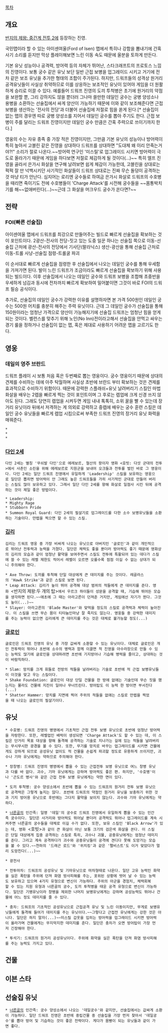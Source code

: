 [[목차]]
== 개요 ==
[[반지의 제왕: 중간계 전투 2]]에 등장하는 진영.

국민맵이라 할 수 있는 아이센여울(Ford of Isen) 맵에서 특히나 강함을 뽐내기에 간혹 사기 소리를 듣지만 막상 플레이해보면 느린 이동 속도 때문에 울분을 토하게 만든다.

기본 유닛 성능이나 공격력, 방어력 등의 자체가 뛰어난, 스타크래프트의 프로토스 느낌의 진영이다. 보통 궁수 같은 유닛 보단 일반 근접 보병을 업그레이드 시키고 거기에 전차 같은 보조 유닛을 추가한 형태의 조합이 주가된다. 하지만, 드워프들의 성격상 원거리 공격유닛들이 사실상 취약하므로 이를 상응하는 보조적인 유닛이 있어야 게임을 더 원활하게 승리로 이끌 수 있다. 예를들어 드워프 진영의 도끼 투척병은 초기에 원거리의 약점을 보완할 뿐, 그리 강하지도 않을 뿐더러 그나마 쓸만한 데일인 궁수는 궁병 양성소나 용병을 소환하는 선술집에서 싸게 양산이 가능하기 때문에 이와 같이 보조해준다면 근접 보병을 생산하는 '전사의 전당'과 더불어 선술집에 저절로 힘을 쏟게 된다.[* 선술집이 없는 맵의 경우엔 따로 궁병 양성소를 지어서 데일인 궁수를 뽑아 주기도 한다. 근접 보병이 주를 달리는 드워프 진영이지만 데일인 궁수 만큼은 간혹 주력으로 쓰이기까지 한다.]

영웅의 수는 자유 종족 중 가장 적은 진영이지만, 그만큼 기본 유닛의 성능이나 방어력이 특히 높아서 고블린 같은 진영을 상대하다 드워프를 상대하면 "도대체 왜 이리 안죽는거야?!" 소리가 절로 나온다.~~방어력 연구인 '미스릴'로 업그레이드 시키면 방어력이 극도로 올라가기 때문에 게임을 하다보면 저절로 체감하게 될 것이다(...)~~ 특히 엘프 진영을 골라서 은가시 화살을 연구해 날려보면 쉽게 체감이 가능한데, 고블린을 상대로는 퍽퍽 잘 만 넉백시키던 사기적인 화살들이 드워프 상대로는 진짜 무슨 돌덩이 공격하는 것 마냥 티가 안난다. 심지어는 로리엔 궁수들로 하여금 은가시 화살로 드워프의 수호병을 때리면 죽이기도 전에 수호병들이 'Charge Attack'를 시전해 궁수들을 ~~몸통박치기를 해~~없애버린다(...)~~근데 그 화살을 머크우드 궁수가 쏜다면?~~

== 전략 ==
=== FOI(빠른 선술집) ===
아이센여울 맵에서 드워프를 최강으로 만들어주는 빌드로 빠르게 선술집을 확보하는 것이 포인트이다.
2광산-전사의 전당-짓고 있는 도중 일꾼 하나는 선술집 쪽으로 이동-선술집 근처에 광산-전사의 전당에서 기사단(팔라닉스) 생산-광산을 통해 선술집 근처로 이동-트롤 사냥-선술집 점령-트롤굴 파괴

이 순서대로 빠르게 선술집을 점령한 후 선술집에서 나오는 데일인 궁수를 통해 우세함을 가져가면 된다. 발이 느린 드워프가 조금이라도 빠르게 선술집을 확보하기 위해 사용되는 빌드이다. 이후 선술집에서 나오는 데일인 궁수와 드워프 보병을 조합해 초중반을 우세하게 넘김과 동시에 전차까지 빠르게 확보하여 밀어붙이면 그것이 바로 FOI의 드워프 필승 공식이다.

추가로, 선술집의 데일인 궁수가 강력한 이유를 설명하자면 본 가격 500원인 데일인 궁수는 500원 어치를 충분히 해주는 주력 유닛이다. 근데 그 데일인 궁수가 선술집을 통해 150원이라는 엄청난 가격으로 양산이 가능해지기에 선술집 드워프는 엄청난 힘을 얻게되는 것이다. 벨런스를 맞추기 위해 노인(No Inn)전이라고해서 선술집을 안먹고 싸우는 경기 룰을 정하거나 선술집이 없는 맵, 혹은 제대로 사용하기 어려운 맵을 고르기도 한다.

== 영웅 ==
=== 데일의 영주 브란드 ===
드워프 플레이 시 보통 처음 혹은 두번째로 뽑는 영웅이다. 궁수 영웅이기 때문에 상대의 견제를 수비하는 데에 아주 탁월하며 사실상 초반에 브란드 부터 확보하는 것은 견제를 효과적으로 수비하기 위함이다. 때문에 강력한 스플래쉬+유닛 날려버리기 스킬인 마법 화살을 배우는 2렙을 빠르게 찍는 것이 포인트이며 그 후로는 렙업에 크게 신경 쓰지 않아도 된다.
그래도 당연히 렙업을 시켜두면 게임 내내 톡톡히, 소위 꿀을 빨 수 있는데 장거리 유닛이라 뒤에서 저격하는 게 의외로 강력하고 중렙에 배우는 궁수 훈련 스킬은 데일인 궁수 유닛들을 빠르게 렙업 시킴으로써 부족한 드워프 진영의 장거리 유닛 화력을 매꿔준다.

 *
 *
 *

=== [[다인 2세]] ===
 다인 2세는 별칭 '무쇠발 다인'으로 에레보르, 철산의 왕이자 영화 <호빗: 다섯 군대의 전투>에서 사촌인 소린을 위해 에레보르로 지원군을 보내어 오크들과 전투를 벌인 바로 그 영웅이다. 다인 2세는 일단 드워프 진영에서 유일하게 'Leadership' 스킬을 보유하는 영웅으로 일단은 뽑히면 방어력이 안 그래도 높은 드워프들을 가히 사기적인 군대로 만들어 버리는 스킬도 많이 보유하고 있다. 그래서 일단 다인 2세를 향해 화살로 일점사 시킨 뒤에 공격하는 것이 제일 좋은 방법이다.
   
 * Leadership: 
 * Mighty Rage
 * Stubborn Pride
 * Summon Royal Guard: 다인 2세의 필살기로 업그레이드를 다한 소수 보병유닛들을 소환하는 기술이다. 만렙을 찍으면 할 수 있는 스킬.

=== [[김리]] ===
 김리는 드워프 영웅 중 가장 비싸게 나오는 유닛으로 아버지인 '글로인'과 같이 개인적으로 뛰어난 전투력과 능력을 가졌다. 일단은 체력도 좋을 뿐더러 방어력도 좋기 때문에 영화상의 김리의 모습과 같이 엄청난 활약을 보여주면서 스킬도 전투에 특활되어 있는 데다가 스킬에 쓸 수 있는 레벨 제한도 적어서 레벨이 오르면 오를수록 점점 이길 수 없는 상대가 되니 주의해야 한다.

 * Axe Throw: 도끼를 투척해 단일 대상에게 큰 데미지를 주는 것이다. 레골라스의 'Hawk Strike'과 같은 스킬로 보면 된다.
 * Leap Attack: 김리가 높이 뛰어 공격해 대상 범위의 적들에게 큰 데미지를 준다. 영화 <반지의 제왕:두 개의 탑>에서 우르크 하이들이 성문을 공격할 때, 기습해 뛰어든 모습을 생각하면 된다.~~애초에 그 때는 아라고른이 던져준 거지만, 게임에선 자기가 뛴다. 그것도 높이(...)~~
 * Slayer: 아라고른의 'Blade Master'와 맞먹을 정도의 스킬로 공격력과 체력이 높아진다. 이 스킬을 쓰면 무슨 몸이 티타늄인마냥 잘 죽지도 않는다. 영웅들 중 강력한 데미지를 주는 능력이 없으면 김리에게 큰 데미지를 주는 것은 대체로 불가능할 정도(...)  


 

=== [[글로인]] ===
 글로인은 드워프 진영의 유닛 중 가장 값싸게 소환할 수 있는 유닛이다. 대체로 글로인은 개인 전투력이 뛰어나 초반에 소수의 병력과 함께 이끌면 적 진영을 아수라장으로 만들 수 있는 능력도 많기에 글로인을 상대하려면 초반에 기지방어나 기습해 병력을 줄이고, 상대하는 것이 바람직하다. 

 * Slam: 망치를 크게 휘둘로 전방의 적들을 날려버리는 기술로 초반에 적 근접 보병유닛들이 이것을 맞고 우는 스킬이다.
 * Shake Foundation: 글로인이 대상 단일 건물을 한 방에 없애는 기술인데 무슨 짓을 했는지는 몰라도 건물에 지진이 일어나 무너뜨린다. 방어탑도 이 능력 한 방이면 부서진다(...)
 * Shatter Hammer: 망치를 지면에 찍어 주위의 적들을 없애는 스킬로 만렙을 찍었을 때 나오는 글로인의 필살기이다.

== 유닛 ==
 * 수호병: 드워프 진영의 병영에서 기초적인 근접 전투 보병 유닛으로 초반에 엄청난 방어력을 자랑한다. 또한, 레벨업인 배럭이 생성되면 'Charge Attack'도 할 수 있는 데, 이 스킬은 단거리 목표 대상을 향해 돌격해 공격하는 기술로 지나가는 길에 있는 적들을 날려버리는 무시무시한 광경을 볼 수 있다. 또한, 무기를 망치로 바꾸는 업그레이드를 시키면 건물에게도 강하게 되므로 공성유닛 없이도 적 건물을 손쉽게 파괴할 정도로 유용하게 쓰이지만, 괴수나 기마 유닛에게는 약하므로 주의해야 한다.

 * 장창병: 드워프 진영의 병영에서 뽑을 수 있는 근접전투 보병 유닛으로 여느 창병 유닛과 다를 바 없다. 괴수, 기마 유닛에게는 강하며 방어력도 좋은 편. 하지만, '수호병'이나 '곤도르 병사'와 같은 근접 전투 보병 유닛에게는 약한 면이 있다.

 * 도끼 투척병: 궁수 양성소에서 초반에 뽑을 수 있는 드워프의 원거리 전투 보병 유닛으로 공격력은 그렇게 높지는 않다. 초반에 드워프의 약점인 원거리 유닛을 보충하기 위한 것과 기지 방어용 유닛으로 후반에는 그다지 활약을 보이지 않는다. 괴수와 기마 유닛에게는 약하다.

 * [[너른골]]의 인간족: 일명 '데일'의 궁수로 드워프 진영에서 유일하게 뽑을 수 있는 인간족 궁수이다. 일단은 사거리와 방어력도 뛰어날 뿐더러 공격력도 뛰어나 업그레이드를 계속 시켜주면 너른골의 궁수들을 대체로 이길 수가 없다. 또한, 보유 스킬인 'Black Arrow'가 있는 데, 영화 <호빗>과 같이 큰 화살이 아닌 보통 크기의 검은색 화살을 쏜다. 이 스킬은 단일 대상에게 집중 공격하는 스킬로 특히, 괴수나 괴물, 공중유닛에게는 엄청난 데미지를 준다. 그리고 계속 공격하다가 괴수와 공중유닛들이 공격에 견디다 못해 도망가는 모습을 볼 수 있다.~~천하의 '드래곤 로드'와 '위치킹'과 같은 '펠비스트'도 이거 맞았다가 멀리 도망친다(...)~~  

 * 광전사 

 * 전투마차: 드워프의 공성유닛 및 기마유닛으로 마차형태로 나온다. 일단 고유 능력인 화약을 실은 폭탄을 주위에 던져 화염 방사피해를 주는, 포위된 상황에 벗어 날 수 있는 능력도 보유하고 있으며 4가지 유형으로 변신이 가능하다. 주위의 아군을 경험치, 체력회복할 수 있는 지원 유형과 너른골의 궁수, 도끼 투척병을 태운 공격 유형으로 변신이 가능하다. 일단은 기병유닛이라 창병을 제외한 나머지 보병유닛에게는 강하며 공성능력도 뛰어나 건물에 어느 정도 데미지를 줄 수 있다.

 * 충차: 드워프의 기초적인 공성유닛으로 근접공격 유닛 및 느린 이동이지만, 무게로 보병유닛들에게 돌격해 들어가 데미지를 주는 유닛이다.~~그렇다고 근접전 유닛에게는 강한 것은 아니다. 일단은 하지 말자(...)~~미스릴 갑옷을 입히는 방어력을 업그레이드 시키면 방어력이 올라가며 건물에게는 무지막지한 데미지를 준다. 일단은 충차가 오면 방어탑이 가장 먼저 긴장해야 한다.

 * 투석기: 드워프의 원거리 공성유닛이다. 주위에 화약을 실은 폭탄을 던져 화염 방사피해를 주는 능력도 가지고 있다.

== 건물 ==

== 이븐 스타 ==

== 선술집 유닛 ==
 * [[너른골]]의 인간족: 궁수 양성소에서 나오는 '데일궁수'와 같지만, 선술집에서는 값싸게 소환이 가능하다. 일단 드워프 진영은 초반에 중립건물 중 선술집을 가장 먼저 찾아서 '데일궁수'를 뽑아 방어 및 기습하는 것이 좋은 전략이다. 게다가 몸빵이 되는 유닛들과 같이 가면 좋다.
